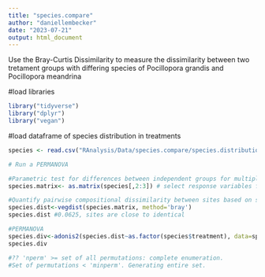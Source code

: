 ```yaml
---
title: "species.compare"
author: "daniellembecker"
date: "2023-07-21"
output: html_document
---
```


Use the Bray-Curtis Dissimilarity to measure the dissimilarity between two tretament groups with differing species of Pocillopora grandis and Pocillopora meandrina

#load libraries
```r
library("tidyverse")
library("dplyr")
library("vegan")
```

#load dataframe of species distribution in treatments
```r
species <- read.csv("RAnalysis/Data/species.compare/species.distribution.csv")
```

```r
# Run a PERMANOVA

#Parametric test for differences between independent groups for multiple continuous dependent variables.
species.matrix<- as.matrix(species[,2:3]) # select response variables for matrix

#Quantify pairwise compositional dissimilarity between sites based on species occurrences using Bray-Curtis dissimilarity, abundance weighted 
species.dist<-vegdist(species.matrix, method='bray')
species.dist #0.0625, sites are close to identical

#PERMANOVA
species.div<-adonis2(species.dist~as.factor(species$treatment), data=species, permutations=9999)
species.div

#?? 'nperm' >= set of all permutations: complete enumeration.
#Set of permutations < 'minperm'. Generating entire set.
```


